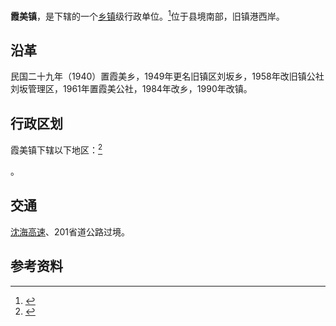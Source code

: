 {{中国乡级行政区|35/06/23/105/000}}

'''霞美镇'''，是{{PRC admin/fullname|35/06/23/105/000|3}}下辖的一个[[乡镇|乡镇]]级行政单位。<ref>{{PRC admin/ref sgc|{{PRC admin/parent|35/06/23/105/000}}}}</ref>位于县境南部，旧镇港西岸。

==沿革==
民国二十九年（1940）置霞美乡，1949年更名旧镇区刘坂乡，1958年改旧镇公社刘坂管理区，1961年置霞美公社，1984年改乡，1990年改镇。

== 行政区划 ==
霞美镇下辖以下地区：<ref>{{PRC admin/ref sgc|35/06/23/105/000}}</ref>

{{PRC admin/children|35/06/23/105/000}}。

==交通==
[[沈海高速|沈海高速]]、201省道公路过境。

== 参考资料 ==
{{reflist}}

{{PRC admin/navcat|35/06/23/105/000}}